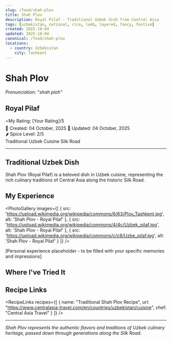 ```yaml
---
slug: /food/shah-plov
title: Shah Plov
description: Royal Pilaf - Traditional Uzbek dish from Central Asia
tags: [uzbekistan, national, rice, lamb, layered, fancy, festive]
created: 2025-10-04
updated: 2025-10-04
canonical: /food/shah-plov
locations:
  - country: Uzbekistan
    city: Tashkent
---
```



# Shah Plov
*Pronunciation: "shah ploh"*

## Royal Pilaf

<div className="food-rating">
  <span className="star">⭐</span>My Rating: [Your Rating]/5
</div>

<div className="food-metadata">
  <span className="food-date">📅 Created: 04 October, 2025</span>
  <span className="food-date">🔄 Updated: 04 October, 2025</span>
</div>

<div className="spice-level">
  🌶️ Spice Level: 2/5
</div>

<div className="food-tags">
  <span className="food-tag">Traditional</span>
  <span className="food-tag">Uzbek Cuisine</span>
  <span className="food-tag">Silk Road</span>
</div>

---

## Traditional Uzbek Dish

Shah Plov (Royal Pilaf) is a beloved dish in Uzbek cuisine, representing the rich culinary traditions of Central Asia along the historic Silk Road.

## My Experience

<PhotoGallery
  images={[
    { src: 'https://upload.wikimedia.org/wikipedia/commons/6/63/Plov_Tashkent.jpg', alt: 'Shah Plov - Royal Pilaf' },
    { src: 'https://upload.wikimedia.org/wikipedia/commons/4/4c/Uzbek_pilaf.jpg', alt: 'Shah Plov - Royal Pilaf' },
    { src: 'https://upload.wikimedia.org/wikipedia/commons/c/c8/Uzbe_pilaf.jpg', alt: 'Shah Plov - Royal Pilaf' }
  ]}
/>

[Personal experience placeholder - to be filled with your specific memories and impressions]

## Where I've Tried It

<MapEmbed location="Tashkent, Uzbekistan" description="Traditional preparation across Uzbekistan" />

## Recipe Links

<RecipeLinks
  recipes={[
    {
      name: "Traditional Shah Plov Recipe",
      url: "https://www.centralasia-travel.com/en/countries/uzbekistan/cuisine",
      chef: "Central Asia Travel"
    }
  ]}
/>

---

*Shah Plov represents the authentic flavors and traditions of Uzbek culinary heritage, passed down through generations along the Silk Road.*
